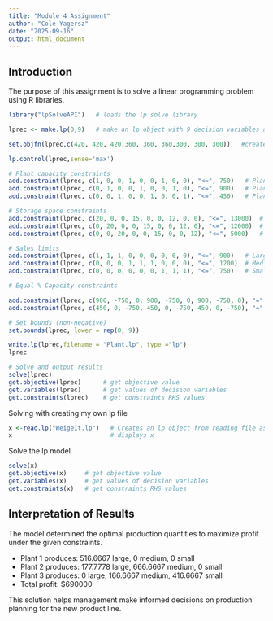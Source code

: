 ```yaml
---
title: "Module 4 Assignment"
author: "Cole Yagersz"
date: "2025-09-16"
output: html_document
---
```

## Introduction
The purpose of this assignment is to solve a linear programming problem using R libraries.

```r
library("lpSolveAPI")   # loads the lp solve library
```


```r
lprec <- make.lp(0,9)   # make an lp object with 9 decision variables and 0 constraints

set.objfn(lprec,c(420, 420, 420,360, 360, 360,300, 300, 300))   #create the objective function

lp.control(lprec,sense='max')

# Plant capacity constraints
add.constraint(lprec, c(1, 0, 0, 1, 0, 0, 1, 0, 0), "<=", 750)   # Plant 1
add.constraint(lprec, c(0, 1, 0, 0, 1, 0, 0, 1, 0), "<=", 900)   # Plant 2
add.constraint(lprec, c(0, 0, 1, 0, 0, 1, 0, 0, 1), "<=", 450)   # Plant 3

# Storage space constraints
add.constraint(lprec, c(20, 0, 0, 15, 0, 0, 12, 0, 0), "<=", 13000)  # Plant 1
add.constraint(lprec, c(0, 20, 0, 0, 15, 0, 0, 12, 0), "<=", 12000)  # Plant 2
add.constraint(lprec, c(0, 0, 20, 0, 0, 15, 0, 0, 12), "<=", 5000)   # Plant 3

# Sales limits
add.constraint(lprec, c(1, 1, 1, 0, 0, 0, 0, 0, 0), "<=", 900)   # Large
add.constraint(lprec, c(0, 0, 0, 1, 1, 1, 0, 0, 0), "<=", 1200)  # Medium
add.constraint(lprec, c(0, 0, 0, 0, 0, 0, 1, 1, 1), "<=", 750)   # Small

# Equal % Capacity constraints

add.constraint(lprec, c(900, -750, 0, 900, -750, 0, 900, -750, 0), "=", 0)
add.constraint(lprec, c(450, 0, -750, 450, 0, -750, 450, 0, -750), "=", 0)

# Set bounds (non-negative)
set.bounds(lprec, lower = rep(0, 9))

write.lp(lprec,filename = "Plant.lp", type ="lp")
lprec

# Solve and output results
solve(lprec)                 
get.objective(lprec)      # get objective value
get.variables(lprec)      # get values of decision variables
get.constraints(lprec)    # get constraints RHS values
```

Solving with creating my own lp file
```r
x <-read.lp("WeigeIt.lp")   # Creates an lp object from reading file assign to x
x                           # displays x
```

Solve the lp model
```r
solve(x)
get.objective(x)     # get objective value
get.variables(x)     # get values of decision variables
get.constraints(x)   # get constraints RHS values
```

## Interpretation of Results

The model determined the optimal production quantities to maximize profit under the given constraints.

- Plant 1 produces: 516.6667 large, 0 medium, 0 small
- Plant 2 produces: 177.7778 large, 666.6667 medium, 0 small
- Plant 3 produces: 0 large, 166.6667 medium, 416.6667 small
- Total profit: $690000


This solution helps management make informed decisions on production planning for the new product line.

